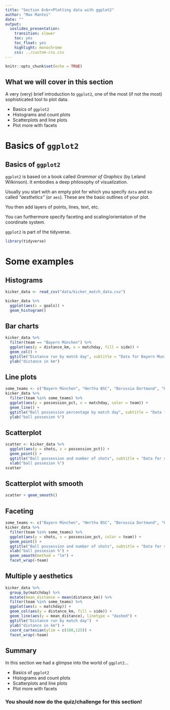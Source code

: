 ```yaml
---
title: "Section 6<br>Plotting data with ggplot2"
author: "Max Mantei"
date: ""
output:
  ioslides_presentation: 
    transition: slower
    toc: yes
    toc_float: yes
    highlight: monochrome
    css: ../custom-css.css
---
```


```r
knitr::opts_chunk$set(echo = TRUE)
```

## What we will cover in this section {.build}

A very (very) brief introduction to ``ggplot2``, one of the most (if not the most) sophisticated tool to plot data.

- Basics of ``ggplot2``
- Histograms and count plots
- Scatterplots and line plots
- Plot more with facets

# Basics of ``ggplot2``

## Basics of ``ggplot2`` {.build}

``ggplot2`` is based on a book called *Grammar of Graphics* (by Leland Wilkinson). It embodies a deep philosophy of visualization.

Usually you start with an empty plot for which you specify ``data`` and so called *"aesthetics"* (or ``aes``). These are the basic outlines of your plot.

You then add layers of points, lines, text, etc. 

You can furthermore specify faceting and scaling/orientation of the coordinate system.

``ggplot2`` is part of the tidyverse.

```r
library(tidyverse)
```

# Some examples 

## Histograms {.build .smaller}

```r
kicker_data <- read_csv("data/kicker_match_data.csv")
```

```r
kicker_data %>% 
  ggplot(aes(x = goals)) +
  geom_histogram()
```

## Bar charts {.build .smaller}

```r
kicker_data %>% 
  filter(team == "Bayern München") %>%
  ggplot(aes(y = distance_km, x = matchday, fill = side)) +
  geom_col() +
  ggtitle("Distance run by match day", subtitle = "Data for Bayern Munich, season 19/20") +
  ylab("distance in km")
```

## Line plots {.build .smaller}

```r
some_teams <- c("Bayern München", "Hertha BSC", "Borussia Dortmund", "Hamburger SV")
kicker_data %>% 
  filter(team %in% some_teams) %>%
  ggplot(aes(y = possession_pct, x = matchday, color = team)) +
  geom_line() +
  ggtitle("Ball possession percentage by match day", subtitle = "Data for season 19/20") +
  ylab("ball possesion %")
```

## Scatterplot {.build .smaller}

```r
scatter <- kicker_data %>%
  ggplot(aes(y = shots, x = possession_pct)) +
  geom_point() +
  ggtitle("Ball possession and number of shots", subtitle = "Data for season 19/20") +
  xlab("ball possesion %")
scatter
```

## Scatterplot with smooth {.build .smaller}

```r
scatter + geom_smooth()
```

## Faceting {.build .smaller}

```r
some_teams <- c("Bayern München", "Hertha BSC", "Borussia Dortmund", "Hamburger SV")
kicker_data %>% 
  filter(team %in% some_teams) %>%
  ggplot(aes(y = shots, x = possession_pct, color = team)) +
  geom_point() +
  ggtitle("Ball possession and number of shots", subtitle = "Data for season 19/20") +
  xlab("ball possesion %") +
  geom_smooth(method = "lm") +
  facet_wrap(~team)
```

## Multiple y aesthetics {.build .smaller}

```r
kicker_data %>%
  group_by(matchday) %>%
  mutate(mean_distance = mean(distance_km)) %>%
  filter(team %in% some_teams) %>%
  ggplot(aes(x = matchday)) +
  geom_col(aes(y = distance_km, fill = side)) +
  geom_line(aes(y = mean_distance), linetype = "dashed") +
  ggtitle("Distance run by match day")  +
  ylab("distance in km") +
  coord_cartesian(ylim = c(100,125)) +
  facet_wrap(~team)
```

## Summary

In this section we had a glimpse into the world of ``ggplot2``...

- Basics of ``ggplot2``
- Histograms and count plots
- Scatterplots and line plots
- Plot more with facets

### You should now do the quiz/challenge for this section!


